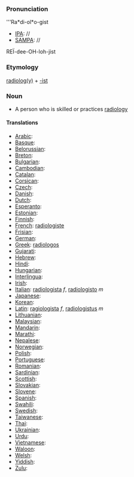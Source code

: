 ===Pronunciation===

'''Ra*di-ol*o-gist
*[[IPA]]: //
*[[SAMPA]]: //
RE&Iuml;-dee-OH-loh-jist
===Etymology===

[[radiology|radiolog(y)]] + [[-ist]]

=== Noun ===

*A person who is skilled or practices [[radiology]]

====Translations====

*[[Arabic]]:
*[[Basque]]:
*[[Belorussian]]:
*[[Breton]]:
*[[Bulgarian]]:
*[[Cambodian]]:
*[[Catalan]]:
*[[Corsican]]:
*[[Czech]]:
*[[Danish]]:
*[[Dutch]]:
*[[Esperanto]]:
*[[Estonian]]:
*[[Finnish]]:
*[[French]]: [[radiologiste]]
*[[Frisian]]:
*[[German]]:
*[[Greek]]: [[radiologos]]
*[[Gujarati]]:
*[[Hebrew]]:
*[[Hindi]]:
*[[Hungarian]]:
*[[Interlingua]]:
*[[Irish]]:
*[[Italian]]: [[radiologista]] ''f'', [[radiologisto]] ''m''
*[[Japanese]]:
*[[Korean]]:
*[[Latin]]: [[ragiologista]] ''f'', [[radiologistus]] ''m''
*[[Lithuanian]]:
*[[Malaysian]]:
*[[Mandarin]]:
*[[Marathi]]:
*[[Nepalese]]:
*[[Norwegian]]:
*[[Polish]]:
*[[Portuguese]]:
*[[Romanian]]:
*[[Sardinian]]:
*[[Scottish]]:
*[[Slovakian]]:
*[[Slovene]]:
*[[Spanish]]:
*[[Swahili]]:
*[[Swedish]]:
*[[Taiwanese]]:
*[[Thai]]:
*[[Ukrainian]]:
*[[Urdu]]:
*[[Vietnamese]]:
*[[Waloon]]:
*[[Welsh]]:
*[[Yiddish]]:
*[[Zulu]]: